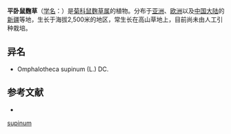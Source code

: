 {{Speciesbox
| name = 平卧鼠麴草
| status = 
| status_system = 
| image =
| genus = Gnaphalium
| species = supinum
| authority = L.
}}

'''平卧鼠麴草'''（[[学名|学名]]：{{lang|la|''Gnaphalium supinum''}}）是[[菊科|菊科]][[鼠麴草属|鼠麴草属]]的植物。分布于[[亚洲|亚洲]]、[[欧洲|欧洲]]以及[[中国大陆|中国大陆]]的[[新疆|新疆]]等地，生长于海拔2,500米的地区，常生长在高山草地上，目前尚未由人工引种栽培。

== 异名 ==
* Omphalotheca supinum (L.) DC.

== 参考文献 ==
<div class="references-small">
* {{cite web| url =http://www.bioinfo.cn/db05/KmzwSpecies.php?action=view&id=4619| title =平卧鼠麴草| work =《中国高等植物数据库全库》| publisher =中国科学院微生物研究所| author =昆明植物研究所| accessdate =2009-02-25| deadurl =yes| archiveurl =https://web.archive.org/web/20160305061615/http://www.bioinfo.cn/db05/KmzwSpecies.php?action=view&id=4619| archivedate =2016-03-05}}
</div>
{{Taxonbar|from=Q2838916}}

[[Category:鼠麴草屬|supinum]]


{{植物小作品}}